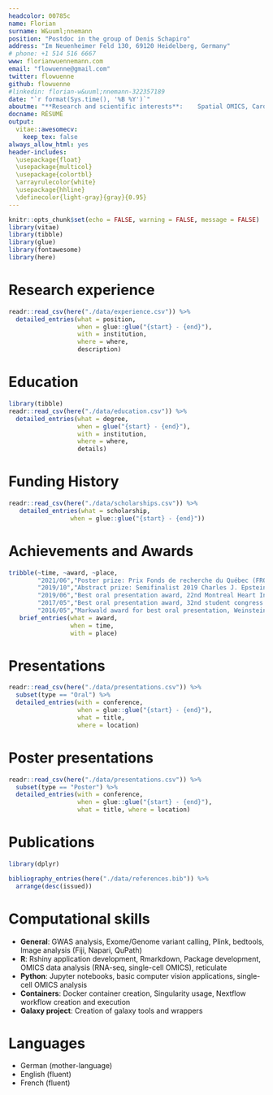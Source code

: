 ```yaml
---
headcolor: 00785c
name: Florian
surname: W&uuml;nnemann
position: "Postdoc in the group of Denis Schapiro"
address: "Im Neuenheimer Feld 130, 69120 Heidelberg, Germany"
# phone: +1 514 516 6667
www: florianwuennemann.com
email: "flowuenne@gmail.com"
twitter: flowuenne
github: flowuenne
#linkedin: florian-w&uuml;nnemann-322357189
date: "`r format(Sys.time(), '%B %Y')`"
aboutme: "**Research and scientific interests**:	Spatial OMICS, Cardiovascular disease, Human genetics, Bioinformatics, Machine Learning, Computer vision"
docname: RÉSUMÉ
output: 
  vitae::awesomecv:
    keep_tex: false
always_allow_html: yes
header-includes:
  \usepackage{float}
  \usepackage{multicol}
  \usepackage{colortbl}
  \arrayrulecolor{white}
  \usepackage{hhline}
  \definecolor{light-gray}{gray}{0.95}
---
```


```r
knitr::opts_chunk$set(echo = FALSE, warning = FALSE, message = FALSE)
library(vitae)
library(tibble)
library(glue)
library(fontawesome)
library(here)
```

Research experience
============================

```r
readr::read_csv(here("./data/experience.csv")) %>% 
  detailed_entries(what = position, 
                   when = glue::glue("{start} - {end}"),
                   with = institution,
                   where = where,
                   description)
```


Education
============================

```r
library(tibble)
readr::read_csv(here("./data/education.csv")) %>%
  detailed_entries(what = degree,
                   when = glue("{start} - {end}"),
                   with = institution,
                   where = where,
                   details)
```

Funding History
============================

```r
readr::read_csv(here("./data/scholarships.csv")) %>% 
   detailed_entries(what = scholarship, 
                 when = glue::glue("{start} - {end}"))
```


Achievements and Awards
============================

```r
tribble(~time, ~award, ~place,
        "2021/06","Poster prize: Prix Fonds de recherche du Québec (FRQS) (Recherche fondamentale doctorale / Postdoc)","Montreal,Canada",
        "2019/10","Abstract prize: Semifinalist 2019 Charles J. Epstein Trainee Awards for Excellence in Human Genetics Research","Houston, Texas, USA",
        "2019/06","Best oral presentation award, 22nd Montreal Heart Institute research day","Montreal,Canada",
        "2017/05","Best oral presentation award, 32nd student congress at the CHU Sainte-Justine","Montreal, Canada",
        "2016/05","Markwald award for best oral presentation, Weinstein Cardiovascular Development and Regeneration Conference 2016","Durham, USA") %>%
   brief_entries(what = award,
                 when = time, 
                 with = place)
```

Presentations
============================

```r
readr::read_csv(here("./data/presentations.csv")) %>% 
  subset(type == "Oral") %>%
  detailed_entries(with = conference, 
                   when = glue::glue("{start} - {end}"), 
                   what = title,
                   where = location)
```

Poster presentations
============================

```r
readr::read_csv(here("./data/presentations.csv")) %>% 
  subset(type == "Poster") %>%
  detailed_entries(with = conference, 
                   when = glue::glue("{start} - {end}"), 
                   what = title, where = location)
```

Publications
============================

```r
library(dplyr)

bibliography_entries(here("./data/references.bib")) %>%
  arrange(desc(issued))
```

Computational skills
============================

- **General**: GWAS analysis, Exome/Genome variant calling, Plink, bedtools, Image analysis (Fiji, Napari, QuPath)
- **R**: Rshiny application development, Rmarkdown, Package development, OMICS data analysis (RNA-seq, single-cell OMICS), reticulate
- **Python**: Jupyter notebooks, basic computer vision applications, single-cell OMICS analysis
- **Containers**: Docker container creation, Singularity usage, Nextflow workflow creation and execution
- **Galaxy project**: Creation of galaxy tools and wrappers

Languages
============================

- German (mother-language)
- English (fluent)
- French (fluent)
